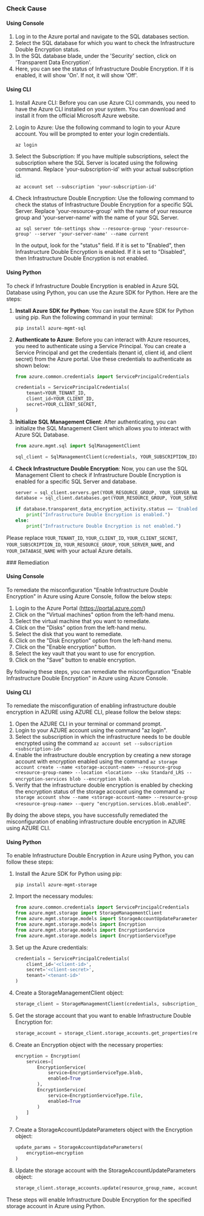 

<Tabs><Tab title='Cause'>
### Check Cause

#### Using Console

1. Log in to the Azure portal and navigate to the SQL databases section.
2. Select the SQL database for which you want to check the Infrastructure Double Encryption status.
3. In the SQL database blade, under the 'Security' section, click on 'Transparent Data Encryption'.
4. Here, you can see the status of Infrastructure Double Encryption. If it is enabled, it will show 'On'. If not, it will show 'Off'.

#### Using CLI

1. Install Azure CLI: Before you can use Azure CLI commands, you need to have the Azure CLI installed on your system. You can download and install it from the official Microsoft Azure website.

2. Login to Azure: Use the following command to login to your Azure account. You will be prompted to enter your login credentials.
   ```
   az login
   ```
3. Select the Subscription: If you have multiple subscriptions, select the subscription where the SQL Server is located using the following command. Replace 'your-subscription-id' with your actual subscription id.
   ```
   az account set --subscription 'your-subscription-id'
   ```
4. Check Infrastructure Double Encryption: Use the following command to check the status of Infrastructure Double Encryption for a specific SQL Server. Replace 'your-resource-group' with the name of your resource group and 'your-server-name' with the name of your SQL Server.
   ```
   az sql server tde-settings show --resource-group 'your-resource-group' --server 'your-server-name' --name current
   ```
   In the output, look for the "status" field. If it is set to "Enabled", then Infrastructure Double Encryption is enabled. If it is set to "Disabled", then Infrastructure Double Encryption is not enabled.

#### Using Python

To check if Infrastructure Double Encryption is enabled in Azure SQL Database using Python, you can use the Azure SDK for Python. Here are the steps:

1. **Install Azure SDK for Python**: You can install the Azure SDK for Python using pip. Run the following command in your terminal:
   ```
   pip install azure-mgmt-sql
   ```
2. **Authenticate to Azure**: Before you can interact with Azure resources, you need to authenticate using a Service Principal. You can create a Service Principal and get the credentials (tenant id, client id, and client secret) from the Azure portal. Use these credentials to authenticate as shown below:
   ```python
   from azure.common.credentials import ServicePrincipalCredentials

   credentials = ServicePrincipalCredentials(
       tenant=YOUR_TENANT_ID,
       client_id=YOUR_CLIENT_ID,
       secret=YOUR_CLIENT_SECRET,
   )
   ```
3. **Initialize SQL Management Client**: After authenticating, you can initialize the SQL Management Client which allows you to interact with Azure SQL Database.
   ```python
   from azure.mgmt.sql import SqlManagementClient

   sql_client = SqlManagementClient(credentials, YOUR_SUBSCRIPTION_ID)
   ```
4. **Check Infrastructure Double Encryption**: Now, you can use the SQL Management Client to check if Infrastructure Double Encryption is enabled for a specific SQL Server and database.
   ```python
   server = sql_client.servers.get(YOUR_RESOURCE_GROUP, YOUR_SERVER_NAME)
   database = sql_client.databases.get(YOUR_RESOURCE_GROUP, YOUR_SERVER_NAME, YOUR_DATABASE_NAME)

   if database.transparent_data_encryption_activity.status == 'Enabled':
       print("Infrastructure Double Encryption is enabled.")
   else:
       print("Infrastructure Double Encryption is not enabled.")
   ```
Please replace `YOUR_TENANT_ID`, `YOUR_CLIENT_ID`, `YOUR_CLIENT_SECRET`, `YOUR_SUBSCRIPTION_ID`, `YOUR_RESOURCE_GROUP`, `YOUR_SERVER_NAME`, and `YOUR_DATABASE_NAME` with your actual Azure details.

</Tab>

<Tab title='Remediation'>
### Remediation

#### Using Console

To remediate the misconfiguration "Enable Infrastructure Double Encryption" in Azure using Azure Console, follow the below steps:

1. Login to the Azure Portal (https://portal.azure.com/)
2. Click on the "Virtual machines" option from the left-hand menu.
3. Select the virtual machine that you want to remediate.
4. Click on the "Disks" option from the left-hand menu.
5. Select the disk that you want to remediate.
6. Click on the "Disk Encryption" option from the left-hand menu.
7. Click on the "Enable encryption" button.
8. Select the key vault that you want to use for encryption.
9. Click on the "Save" button to enable encryption.

By following these steps, you can remediate the misconfiguration "Enable Infrastructure Double Encryption" in Azure using Azure Console.

#### Using CLI

To remediate the misconfiguration of enabling infrastructure double encryption in AZURE using AZURE CLI, please follow the below steps:

1. Open the AZURE CLI in your terminal or command prompt.
2. Login to your AZURE account using the command "az login".
3. Select the subscription in which the infrastructure needs to be double encrypted using the command `az account set --subscription <subscription-id>`
4. Enable the infrastructure double encryption by creating a new storage account with encryption enabled using the command `az storage account create --name <storage-account-name> --resource-group <resource-group-name> --location <location> --sku Standard_LRS --encryption-services blob --encryption blob`.
5. Verify that the infrastructure double encryption is enabled by checking the encryption status of the storage account using the command `az storage account show --name <storage-account-name> --resource-group <resource-group-name> --query "encryption.services.blob.enabled"`.

By doing the above steps, you have successfully remediated the misconfiguration of enabling infrastructure double encryption in AZURE using AZURE CLI.

#### Using Python

To enable Infrastructure Double Encryption in Azure using Python, you can follow these steps:

1. Install the Azure SDK for Python using pip:

   ```
   pip install azure-mgmt-storage
   ```

2. Import the necessary modules:

   ```python
   from azure.common.credentials import ServicePrincipalCredentials
   from azure.mgmt.storage import StorageManagementClient
   from azure.mgmt.storage.models import StorageAccountUpdateParameters
   from azure.mgmt.storage.models import Encryption
   from azure.mgmt.storage.models import EncryptionService
   from azure.mgmt.storage.models import EncryptionServiceType
   ```

3. Set up the Azure credentials:

   ```python
   credentials = ServicePrincipalCredentials(
       client_id='<client-id>',
       secret='<client-secret>',
       tenant='<tenant-id>'
   )
   ```

4. Create a StorageManagementClient object:

   ```python
   storage_client = StorageManagementClient(credentials, subscription_id)
   ```

5. Get the storage account that you want to enable Infrastructure Double Encryption for:

   ```python
   storage_account = storage_client.storage_accounts.get_properties(resource_group_name, account_name)
   ```

6. Create an Encryption object with the necessary properties:

   ```python
   encryption = Encryption(
       services=[
           EncryptionService(
               service=EncryptionServiceType.blob,
               enabled=True
           ),
           EncryptionService(
               service=EncryptionServiceType.file,
               enabled=True
           )
       ]
   )
   ```

7. Create a StorageAccountUpdateParameters object with the Encryption object:

   ```python
   update_params = StorageAccountUpdateParameters(
       encryption=encryption
   )
   ```

8. Update the storage account with the StorageAccountUpdateParameters object:

   ```python
   storage_client.storage_accounts.update(resource_group_name, account_name, update_params)
   ```

These steps will enable Infrastructure Double Encryption for the specified storage account in Azure using Python.


</Tab>
</Tabs>